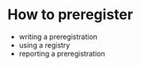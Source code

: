 # How to preregister

-   writing a preregistration
-   using a registry
-   reporting a preregistration